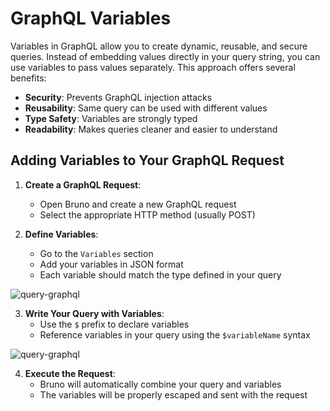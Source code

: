 # GraphQL Variables

Variables in GraphQL allow you to create dynamic, reusable, and secure queries. Instead of embedding values directly in your query string, you can use variables to pass values separately. This approach offers several benefits:

- **Security**: Prevents GraphQL injection attacks
- **Reusability**: Same query can be used with different values
- **Type Safety**: Variables are strongly typed
- **Readability**: Makes queries cleaner and easier to understand

## Adding Variables to Your GraphQL Request

1. **Create a GraphQL Request**:
   - Open Bruno and create a new GraphQL request
   - Select the appropriate HTTP method (usually POST)

2. **Define Variables**:
   - Go to the `Variables` section
   - Add your variables in JSON format
   - Each variable should match the type defined in your query

  ![query-graphql](/screenshots/send-request/graphql/adding-var-graphql.webp)

3. **Write Your Query with Variables**:
   - Use the `$` prefix to declare variables
   - Reference variables in your query using the `$variableName` syntax

![query-graphql](/screenshots/send-request/graphql/using-var-in-graphql.webp)

4. **Execute the Request**:
   - Bruno will automatically combine your query and variables
   - The variables will be properly escaped and sent with the request






